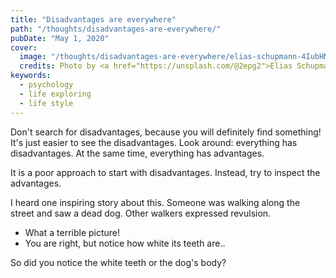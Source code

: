 ```yaml
---
title: "Disadvantages are everywhere"
path: "/thoughts/disadvantages-are-everywhere/"
pubDate: "May 1, 2020"
cover: 
  image: "/thoughts/disadvantages-are-everywhere/elias-schupmann-4IubHMQ_0nA-unsplash.jpg"
  credits: Photo by <a href="https://unsplash.com/@2epg2">Elias Schupmann</a> on <a href="https://unsplash.com/">Unsplash</a>
keywords:
  - psychology
  - life exploring
  - life style
---
```

Don't search for disadvantages, because you will definitely find something! It's just easier to see the disadvantages. Look around: everything has disadvantages. At the same time, everything has advantages.

It is a poor approach to start with disadvantages. Instead, try to inspect the advantages.

I heard one inspiring story about this. Someone was walking along the street and saw a dead dog. Other walkers expressed revulsion.

- What a terrible picture!
- You are right, but notice how white its teeth are..

So did you notice the white teeth or the dog's body?
